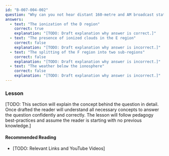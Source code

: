 ```yaml
---
id: "B-007-004-002"
question: "Why can you not hear distant 160-metre and AM broadcast stations during daytime hours?"
answers:
  - text: "The ionization of the D region"
    correct: true
    explanation: "[TODO: Draft explanation why answer is correct.]"
  - text: "The presence of ionized clouds in the E region"
    correct: false
    explanation: "[TODO: Draft explanation why answer is incorrect.]"
  - text: "The splitting of the F region into two sub-regions"
    correct: false
    explanation: "[TODO: Draft explanation why answer is incorrect.]"
  - text: "The weather below the ionosphere"
    correct: false
    explanation: "[TODO: Draft explanation why answer is incorrect.]"
---
```


### Lesson

[TODO: This section will explain the concept behind the question in detail. Once drafted the reader will understand all necessary concepts to answer the question confidently and correctly. The lesson will follow pedagogy best-practices and assume the reader is starting with no previous knowledge.]

#### Recommended Reading

- [TODO: Relevant Links and YouTube Videos]
